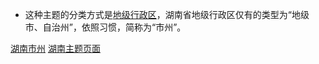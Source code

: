 {{Catnav|頁面分類|...|依中国各省来作的分类|中国各省行政区划|湖南行政区划|湖南市州}}
* 这种主题的分类方式是[[地级行政区|地级行政区]]，湖南省地级行政区仅有的类型为“地级市、自治州”，依照习惯，简称为“市州”。

[[Category:湖南市州|]]
[[Category:湖南主题页面|]]